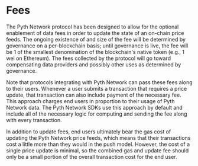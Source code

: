 # Fees

The Pyth Network protocol has been designed to allow for the optional enablement of data fees in order to update the state of an on-chain price feeds.
The ongoing existence of and size of the fee will be determined by governance on a per-blockchain basis; until governance is live, the fee will be 1 of the smallest denomination of the blockchain's native token (e.g., 1 wei on Ethereum).
The fees collected by the protocol will go toward compensating data providers and possibly other uses as determined by governance.

Note that protocols integrating with Pyth Network can pass these fees along to their users.
Whenever a user submits a transaction that requires a price update, that transaction can also include payment of the necessary fee.
This approach charges end users in proportion to their usage of Pyth Network data.
The Pyth Network SDKs use this approach by default and include all of the necessary logic for computing and sending the fee along with every transaction.

In addition to update fees, end users ultimately bear the gas cost of updating the Pyth Network price feeds, which means that their transactions cost a little more than they would in the push model.
However, the cost of a single price update is minimal, so the combined gas and update fee should only be a small portion of the overall transaction cost for the end user.
